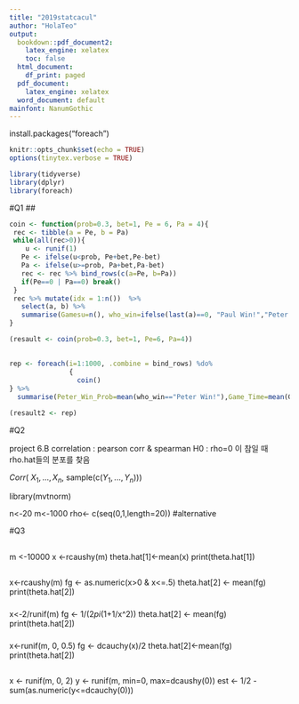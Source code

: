 ---
title: "2019statcacul"
author: "HolaTeo"
output:
  bookdown::pdf_document2:
    latex_engine: xelatex
    toc: false
  html_document:
    df_print: paged
  pdf_document:
    latex_engine: xelatex
  word_document: default
mainfont: NanumGothic
---
install.packages("foreach")

```{r setup, include=FALSE}
knitr::opts_chunk$set(echo = TRUE)
options(tinytex.verbose = TRUE)
```

```{r Tidyverse, message=FALSE, warning=FALSE, include=FALSE}

library(tidyverse)
library(dplyr)
library(foreach)
```

#Q1
##
```{r coin}
coin <- function(prob=0.3, bet=1, Pe = 6, Pa = 4){
 rec <- tibble(a = Pe, b = Pa)
 while(all(rec>0)){
    u <- runif(1)
   Pe <- ifelse(u<prob, Pe+bet,Pe-bet)
   Pa <- ifelse(u>=prob, Pa+bet,Pa-bet)
   rec <- rec %>% bind_rows(c(a=Pe, b=Pa))
   if(Pe==0 | Pa==0) break() 
 }
 rec %>% mutate(idx = 1:n())  %>%
   select(a, b) %>% 
   summarise(Gamesu=n(), who_win=ifelse(last(a)==0, "Paul Win!","Peter Win!"), PeterMoney=mean(a))
}

(resault <- coin(prob=0.3, bet=1, Pe=6, Pa=4))
```

##
```{r coin2}

rep <- foreach(i=1:1000, .combine = bind_rows) %do%
               {
                 coin()
} %>% 
  summarise(Peter_Win_Prob=mean(who_win=="Peter Win!"),Game_Time=mean(Gamesu),Peter_Money_Mean=mean(PeterMoney))

(resault2 <- rep)
```

#Q2

project 6.B
correlation : pearson corr & spearman
H0 : rho=0 이 참일 때 rho.hat들의 분포를 찾음

$Corr($ $X_1, ... , X_n$, sample(c($Y_1,...,Y_n$)))

library(mvtnorm)

n<-20
m<-1000
rho<- c(seq(0,1,length=20)) #alternative


#Q3

##
m <-10000
x <-rcaushy(m)
theta.hat[1]<-mean(x)
print(theta.hat[1])



##
x<-rcaushy(m)
fg <- as.numeric(x>0 & x<=.5)
theta.hat[2] <- mean(fg)
print(theta.hat[2])

###
x<-2/runif(m)
fg <- 1/(2*pi*(1+1/x^2))
theta.hat[2] <- mean(fg)
print(theta.hat[2])

###
x<-runif(m, 0, 0.5)
fg <- dcauchy(x)/2
theta.hat[2]<-mean(fg)
print(theta.hat[2])



##
x <- runif(m, 0, 2)
y <- runif(m, min=0, max=dcaushy(0))
est <- 1/2 - sum(as.numeric(y<=dcauchy(0)))


##

##